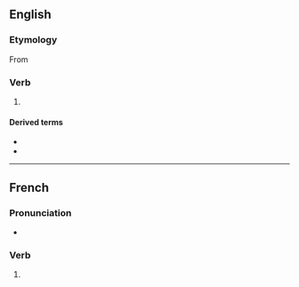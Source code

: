 {{also|universalisé}}

==English==

===Etymology===
From {{suffix|en|universal|ise}}

===Verb===
{{en-verb}}

# {{lb|en|British spelling}} {{alternative spelling of|en|universalize}}

====Derived terms====
* {{l|en|universalisable}}
* {{l|en|universalisation}}

----

==French==

===Pronunciation===
* {{homophones|fr|universalisent|universalises}}

===Verb===
{{head|fr|verb form}}

# {{inflection of|fr|universaliser||1//3|s|pres|ind//sub|;|2|s|impr}}